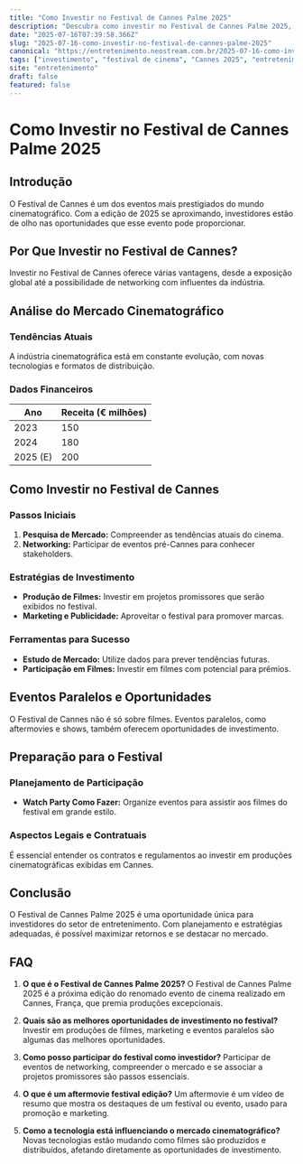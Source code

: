 ```yaml
---
title: "Como Investir no Festival de Cannes Palme 2025"
description: "Descubra como investir no Festival de Cannes Palme 2025, aproveitando oportunidades únicas e tendências de mercado no maior evento de cinema do mundo."
date: "2025-07-16T07:39:58.366Z"
slug: "2025-07-16-como-investir-no-festival-de-cannes-palme-2025"
canonical: "https://entretenimento.neostream.com.br/2025-07-16-como-investir-no-festival-de-cannes-palme-2025"
tags: ["investimento", "festival de cinema", "Cannes 2025", "entretenimento", "oportunidades"]
site: "entretenimento"
draft: false
featured: false
---
```


# Como Investir no Festival de Cannes Palme 2025

## Introdução
O Festival de Cannes é um dos eventos mais prestigiados do mundo cinematográfico. Com a edição de 2025 se aproximando, investidores estão de olho nas oportunidades que esse evento pode proporcionar.

## Por Que Investir no Festival de Cannes?
Investir no Festival de Cannes oferece várias vantagens, desde a exposição global até a possibilidade de networking com influentes da indústria.

## Análise do Mercado Cinematográfico
### Tendências Atuais
A indústria cinematográfica está em constante evolução, com novas tecnologias e formatos de distribuição.

### Dados Financeiros
| Ano       | Receita (€ milhões) |
|-----------|---------------------|
| 2023      | 150                 |
| 2024      | 180                 |
| 2025 (E)  | 200                 |

## Como Investir no Festival de Cannes
### Passos Iniciais
1. **Pesquisa de Mercado:** Compreender as tendências atuais do cinema.
2. **Networking:** Participar de eventos pré-Cannes para conhecer stakeholders.

### Estratégias de Investimento
- **Produção de Filmes:** Investir em projetos promissores que serão exibidos no festival.
- **Marketing e Publicidade:** Aproveitar o festival para promover marcas.

### Ferramentas para Sucesso
- **Estudo de Mercado:** Utilize dados para prever tendências futuras.
- **Participação em Filmes:** Investir em filmes com potencial para prêmios.

## Eventos Paralelos e Oportunidades
O Festival de Cannes não é só sobre filmes. Eventos paralelos, como aftermovies e shows, também oferecem oportunidades de investimento.

## Preparação para o Festival
### Planejamento de Participação
- **Watch Party Como Fazer:** Organize eventos para assistir aos filmes do festival em grande estilo.

### Aspectos Legais e Contratuais
É essencial entender os contratos e regulamentos ao investir em produções cinematográficas exibidas em Cannes.

## Conclusão
O Festival de Cannes Palme 2025 é uma oportunidade única para investidores do setor de entretenimento. Com planejamento e estratégias adequadas, é possível maximizar retornos e se destacar no mercado.

## FAQ

1. **O que é o Festival de Cannes Palme 2025?**
   O Festival de Cannes Palme 2025 é a próxima edição do renomado evento de cinema realizado em Cannes, França, que premia produções excepcionais.

2. **Quais são as melhores oportunidades de investimento no festival?**
   Investir em produções de filmes, marketing e eventos paralelos são algumas das melhores oportunidades.

3. **Como posso participar do festival como investidor?**
   Participar de eventos de networking, compreender o mercado e se associar a projetos promissores são passos essenciais.

4. **O que é um aftermovie festival edição?**
   Um aftermovie é um vídeo de resumo que mostra os destaques de um festival ou evento, usado para promoção e marketing.

5. **Como a tecnologia está influenciando o mercado cinematográfico?**
   Novas tecnologias estão mudando como filmes são produzidos e distribuídos, afetando diretamente as oportunidades de investimento.